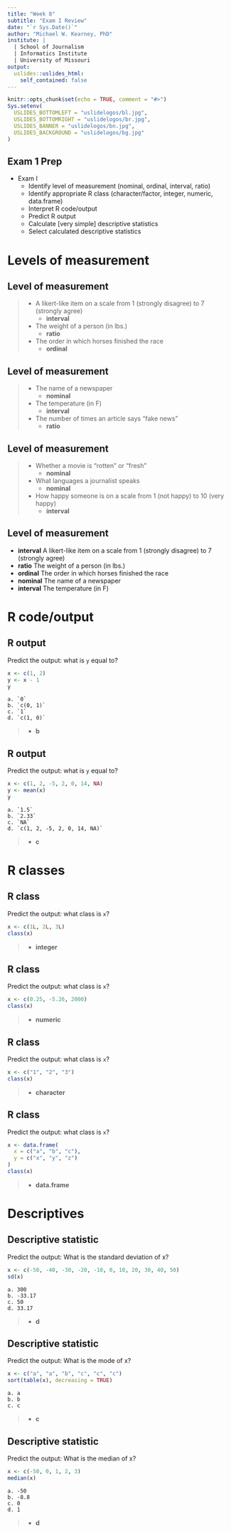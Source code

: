 ```yaml
---
title: "Week 8"
subtitle: "Exam I Review"
date: "`r Sys.Date()`"
author: "Michael W. Kearney, PhD"
institute: |
  | School of Journalism
  | Informatics Institute
  | University of Missouri
output: 
  uslides::uslides_html:
    self_contained: false
---
```


```r
knitr::opts_chunk$set(echo = TRUE, comment = "#>")
Sys.setenv(
  USLIDES_BOTTOMLEFT = "uslidelogos/bl.jpg",
  USLIDES_BOTTOMRIGHT = "uslidelogos/br.jpg",
  USLIDES_BANNER = "uslidelogos/bn.jpg",
  USLIDES_BACKGROUND = "uslidelogos/bg.jpg"
)
```

## Exam 1 Prep
+ Exam I
    - Identify level of measurement (nominal, ordinal, interval, ratio)
    - Identify appropriate R class (character/factor, integer, numeric, data.frame)
    - Interpret R code/output
    - Predict R output
    - Calculate [very simple] descriptive statistics
    - Select calculated descriptive statistics

# Levels of measurement

## Level of measurement
> + A likert-like item on a scale from 1 (strongly disagree) to 7 (strongly agree)
>     + **interval**
> + The weight of a person (in lbs.)
>     + **ratio**
> + The order in which horses finished the race
>     + **ordinal**

## Level of measurement
> + The name of a newspaper
>     + **nominal**
> + The temperature (in F)
>     + **interval**
> + The number of times an article says "fake news"
>     + **ratio**

## Level of measurement
> + Whether a movie is "rotten" or "fresh"
>     + **nominal**
> + What languages a journalist speaks
>     + **nominal**
> + How happy someone is on a scale from 1 (not happy) to 10 (very happy)
>     + **interval**


## Level of measurement
- **interval** A likert-like item on a scale from 1 (strongly disagree) to 7 (strongly agree)
- **ratio** The weight of a person (in lbs.)
- **ordinal** The order in which horses finished the race
- **nominal** The name of a newspaper
- **interval** The temperature (in F)

# R code/output

## R output
Predict the output: what is `y` equal to?
```r
x <- c(1, 2)
y <- x - 1
y
```
    a. `0`
    b. `c(0, 1)`
    c. `1`
    d. `c(1, 0)`

> + **b**

## R output
Predict the output: what is `y` equal to?
```r
x <- c(1, 2, -5, 2, 0, 14, NA)
y <- mean(x)
y
```
    a. `1.5`
    b. `2.33`
    c. `NA`
    d. `c(1, 2, -5, 2, 0, 14, NA)`

> + **c**

# R classes

## R class
Predict the output: what class is `x`?
```r
x <- c(1L, 2L, 3L)
class(x)
```
> + **integer**

## R class
Predict the output: what class is `x`?
```r
x <- c(0.25, -5.26, 2000)
class(x)
```
> + **numeric**

## R class
Predict the output: what class is `x`?
```r
x <- c("1", "2", "3")
class(x)
```
> + **character**

## R class
Predict the output: what class is `x`?
```r
x <- data.frame(
  x = c("a", "b", "c"),
  y = c("x", "y", "z")
)
class(x)
```
> + **data.frame**


# Descriptives

## Descriptive statistic
Predict the output: What is the standard deviation of x?
```r
x <- c(-50, -40, -30, -20, -10, 0, 10, 20, 30, 40, 50)
sd(x)
```
    a. 300
    b. -33.17
    c. 50
    d. 33.17

> + **d**

## Descriptive statistic
Predict the output: What is the mode of x?
```r
x <- c("a", "a", "b", "c", "c", "c")
sort(table(x), decreasing = TRUE)
```
    a. a
    b. b
    c. c

> + **c**

## Descriptive statistic
Predict the output: What is the median of x?
```r
x <- c(-50, 0, 1, 2, 3)
median(x)
```
    a. -50
    b. -8.8
    c. 0
    d. 1

> + **d**


